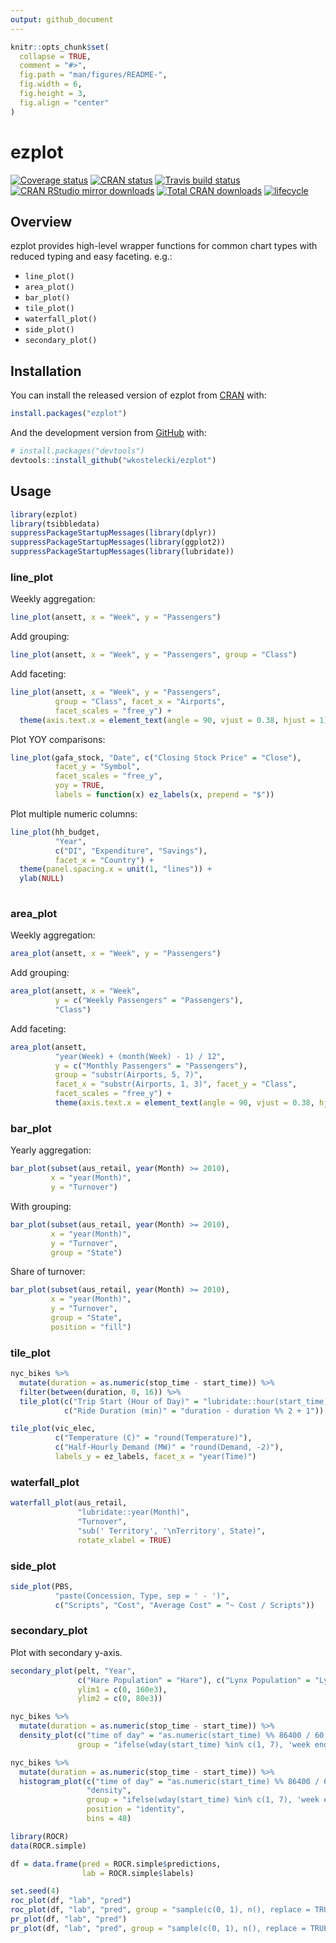 ```yaml
---
output: github_document
---
```


<!-- README.md is generated from README.Rmd. Please edit that file -->

```r
knitr::opts_chunk$set(
  collapse = TRUE,
  comment = "#>",
  fig.path = "man/figures/README-",
  fig.width = 6,
  fig.height = 3,
  fig.align = "center"
)
```
# ezplot

<!-- badges: start -->
[![Coverage status](https://codecov.io/gh/wkostelecki/ezplot/branch/master/graph/badge.svg)](https://codecov.io/github/wkostelecki/ezplot?branch=master)
[![CRAN status](https://www.r-pkg.org/badges/version/ezplot)](https://cran.r-project.org/package=ezplot)
[![Travis build status](https://travis-ci.org/wkostelecki/ezplot.svg?branch=master)](https://travis-ci.org/wkostelecki/ezplot)
[![CRAN RStudio mirror downloads](http://cranlogs.r-pkg.org/badges/ezplot)](http://www.r-pkg.org/pkg/ezplot)
[![Total CRAN downloads](http://cranlogs.r-pkg.org/badges/grand-total/ezplot)](http://www.r-pkg.org/pkg/ezplot)
[![lifecycle](https://img.shields.io/badge/lifecycle-maturing-blue.svg)](https://www.tidyverse.org/lifecycle/#maturing)
<!-- badges: end -->

## Overview

ezplot provides high-level wrapper functions for common chart types with reduced typing and easy faceting. e.g.:

- `line_plot()`
- `area_plot()`
- `bar_plot()`
- `tile_plot()`
- `waterfall_plot()`
- `side_plot()`
- `secondary_plot()`

## Installation

You can install the released version of ezplot from [CRAN](https://CRAN.R-project.org) with:

``` r
install.packages("ezplot")
```

And the development version from [GitHub](https://github.com/) with:

``` r
# install.packages("devtools")
devtools::install_github("wkostelecki/ezplot")
```

## Usage

```r
library(ezplot)
library(tsibbledata)
suppressPackageStartupMessages(library(dplyr))
suppressPackageStartupMessages(library(ggplot2))
suppressPackageStartupMessages(library(lubridate))
```

### line_plot
Weekly aggregation:
```r
line_plot(ansett, x = "Week", y = "Passengers")
```

Add grouping:
```r
line_plot(ansett, x = "Week", y = "Passengers", group = "Class")
```

Add faceting:
```r
line_plot(ansett, x = "Week", y = "Passengers",
          group = "Class", facet_x = "Airports",
          facet_scales = "free_y") +
  theme(axis.text.x = element_text(angle = 90, vjust = 0.38, hjust = 1))
```

Plot YOY comparisons:
```r
line_plot(gafa_stock, "Date", c("Closing Stock Price" = "Close"),
          facet_y = "Symbol",
          facet_scales = "free_y",
          yoy = TRUE,
          labels = function(x) ez_labels(x, prepend = "$"))
```

Plot multiple numeric columns:
```r
line_plot(hh_budget,
          "Year",
          c("DI", "Expenditure", "Savings"),
          facet_x = "Country") +
  theme(panel.spacing.x = unit(1, "lines")) +
  ylab(NULL)
  
```

### area_plot
Weekly aggregation:
```r
area_plot(ansett, x = "Week", y = "Passengers")
```

Add grouping:
```r
area_plot(ansett, x = "Week",
          y = c("Weekly Passengers" = "Passengers"),
          "Class")
```

Add faceting:
```r
area_plot(ansett,
          "year(Week) + (month(Week) - 1) / 12",
          y = c("Monthly Passengers" = "Passengers"),
          group = "substr(Airports, 5, 7)",
          facet_x = "substr(Airports, 1, 3)", facet_y = "Class",
          facet_scales = "free_y") +
          theme(axis.text.x = element_text(angle = 90, vjust = 0.38, hjust = 1))
```

### bar_plot
Yearly aggregation:
```r
bar_plot(subset(aus_retail, year(Month) >= 2010),
         x = "year(Month)",
         y = "Turnover")
```

With grouping:
```r
bar_plot(subset(aus_retail, year(Month) >= 2010), 
         x = "year(Month)",
         y = "Turnover",
         group = "State")
```
Share of turnover:
```r
bar_plot(subset(aus_retail, year(Month) >= 2010), 
         x = "year(Month)",
         y = "Turnover",
         group = "State",
         position = "fill")
```

### tile_plot
```r
nyc_bikes %>%
  mutate(duration = as.numeric(stop_time - start_time)) %>%
  filter(between(duration, 0, 16)) %>%
  tile_plot(c("Trip Start (Hour of Day)" = "lubridate::hour(start_time) + 0.5"),
            c("Ride Duration (min)" = "duration - duration %% 2 + 1"))
```

```r
tile_plot(vic_elec,
          c("Temperature (C)" = "round(Temperature)"), 
          c("Half-Hourly Demand (MW)" = "round(Demand, -2)"),
          labels_y = ez_labels, facet_x = "year(Time)")
```

### waterfall_plot
```r
waterfall_plot(aus_retail,
               "lubridate::year(Month)",
               "Turnover", 
               "sub(' Territory', '\nTerritory', State)", 
               rotate_xlabel = TRUE)
```

### side_plot
```r
side_plot(PBS, 
          "paste(Concession, Type, sep = ' - ')", 
          c("Scripts", "Cost", "Average Cost" = "~ Cost / Scripts"))
```

### secondary_plot
Plot with secondary y-axis.
```r
secondary_plot(pelt, "Year",
               c("Hare Population" = "Hare"), c("Lynx Population" = "Lynx"),
               ylim1 = c(0, 160e3),
               ylim2 = c(0, 80e3))
```

```r
nyc_bikes %>% 
  mutate(duration = as.numeric(stop_time - start_time)) %>%
  density_plot(c("time of day" = "as.numeric(start_time) %% 86400 / 60 / 60"),
               group = "ifelse(wday(start_time) %in% c(1, 7), 'week end', 'week day')")

```

```r
nyc_bikes %>% 
  mutate(duration = as.numeric(stop_time - start_time)) %>%
  histogram_plot(c("time of day" = "as.numeric(start_time) %% 86400 / 60 / 60"),
                 "density",
                 group = "ifelse(wday(start_time) %in% c(1, 7), 'week end', 'week day')",
                 position = "identity",
                 bins = 48)
```

```r
library(ROCR)
data(ROCR.simple)

df = data.frame(pred = ROCR.simple$predictions,
                lab = ROCR.simple$labels)

set.seed(4)
roc_plot(df, "lab", "pred")
roc_plot(df, "lab", "pred", group = "sample(c(0, 1), n(), replace = TRUE)")
pr_plot(df, "lab", "pred")
pr_plot(df, "lab", "pred", group = "sample(c(0, 1), n(), replace = TRUE)")
```
